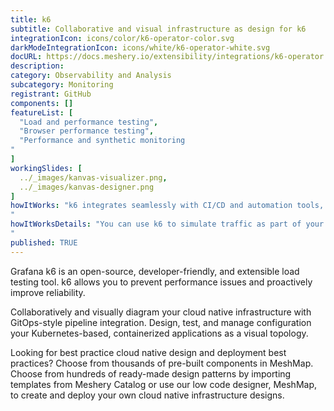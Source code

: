 ```yaml
---
title: k6
subtitle: Collaborative and visual infrastructure as design for k6
integrationIcon: icons/color/k6-operator-color.svg
darkModeIntegrationIcon: icons/white/k6-operator-white.svg
docURL: https://docs.meshery.io/extensibility/integrations/k6-operator
description: 
category: Observability and Analysis
subcategory: Monitoring
registrant: GitHub
components: []
featureList: [
  "Load and performance testing",
  "Browser performance testing",
  "Performance and synthetic monitoring
"
]
workingSlides: [
  ../_images/kanvas-visualizer.png,
  ../_images/kanvas-designer.png
]
howItWorks: "k6 integrates seamlessly with CI/CD and automation tools, enabling engineering teams to automate performance testing as part of their development and release cycle.
"
howItWorksDetails: "You can use k6 to simulate traffic as part of your chaos experiments, trigger them from your k6 tests or inject different types of faults in Kubernetes with xk6-disruptor.
"
published: TRUE
---
```

<p>
Grafana k6 is an open-source, developer-friendly, and extensible load testing tool. k6 allows you to prevent performance issues and proactively improve reliability.
</p>
<p>
    Collaboratively and visually diagram your cloud native infrastructure with GitOps-style pipeline integration. Design, test, and manage configuration your Kubernetes-based, containerized applications as a visual topology.
</p>
<p>
    Looking for best practice cloud native design and deployment best practices? Choose from thousands of pre-built components in MeshMap. Choose from hundreds of ready-made design patterns by importing templates from Meshery Catalog or use our low code designer, MeshMap, to create and deploy your own cloud native infrastructure designs.
</p>
